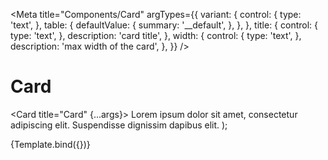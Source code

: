 
<Meta
  title="Components/Card"
  argTypes={{
    variant: {
      control: {
        type: 'text',
      },
      table: {
        defaultValue: {
          summary: '__default',
        },
      },
    },
    title: {
      control: {
        type: 'text',
      },
      description: 'card title',
    },
    width: {
      control: {
        type: 'text',
      },
      description: 'max width of the card',
    },
  }}
/>

# Card

  <Card title="Card" {...args}>
    <Text>
      Lorem ipsum dolor sit amet, consectetur adipiscing elit. Suspendisse
      dignissim dapibus elit.
    </Text>
  </Card>
);

<Canvas>
  <Story name="Default">{Template.bind({})}</Story>
</Canvas>

<ArgsTable story="Default" />
